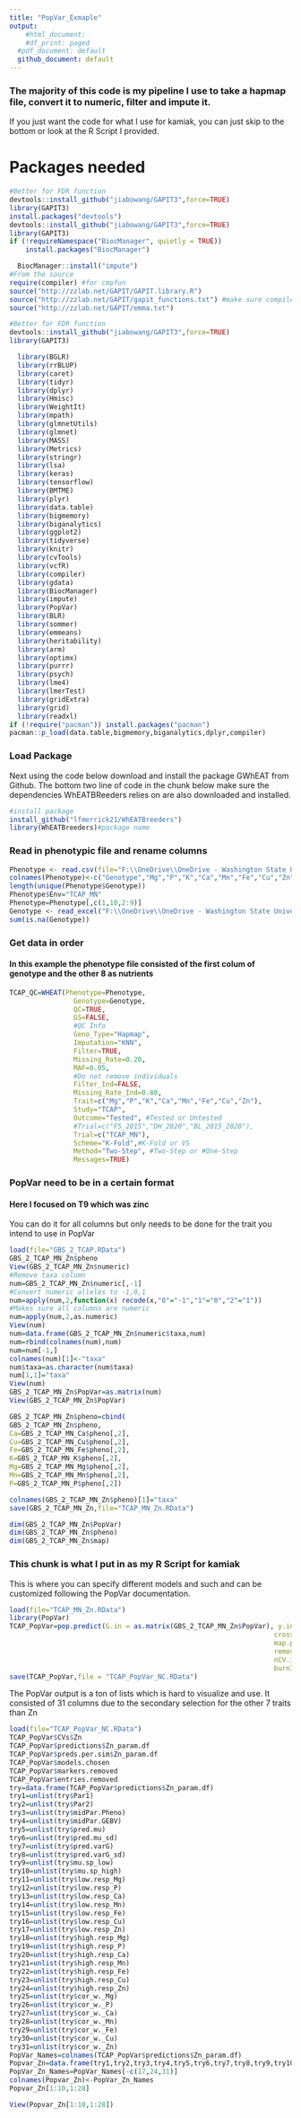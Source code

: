```yaml
---
title: "PopVar_Exmaple"
output: 
    #html_document:
    #df_print: paged
  #pdf_document: default
  github_document: default
---
```


### The majority of this code is my pipeline I use to take a hapmap file, convert it to numeric, filter and impute it.

If you just want the code for what I use for kamiak, you can just skip to the bottom or look at the R Script I provided.

# Packages needed
```r
#Better for FDR function
devtools::install_github("jiabowang/GAPIT3",force=TRUE)
library(GAPIT3)
install.packages("devtools")
devtools::install_github("jiabowang/GAPIT3",force=TRUE)
library(GAPIT3)
if (!requireNamespace("BiocManager", quietly = TRUE))
    install.packages("BiocManager")

  BiocManager::install("impute")
#From the source
require(compiler) #for cmpfun
source("http://zzlab.net/GAPIT/GAPIT.library.R")
source("http://zzlab.net/GAPIT/gapit_functions.txt") #make sure compiler is running
source("http://zzlab.net/GAPIT/emma.txt")

#Better for FDR function
devtools::install_github("jiabowang/GAPIT3",force=TRUE)
library(GAPIT3)

  library(BGLR)
  library(rrBLUP)
  library(caret)
  library(tidyr)
  library(dplyr)
  library(Hmisc)
  library(WeightIt)
  library(mpath)
  library(glmnetUtils)
  library(glmnet)
  library(MASS)
  library(Metrics)
  library(stringr)
  library(lsa)
  library(keras)
  library(tensorflow)
  library(BMTME)
  library(plyr)
  library(data.table)
  library(bigmemory)
  library(biganalytics)
  library(ggplot2)
  library(tidyverse)
  library(knitr)
  library(cvTools)
  library(vcfR)
  library(compiler)
  library(gdata)
  library(BiocManager)
  library(impute)
  library(PopVar)
  library(BLR)
  library(sommer)
  library(emmeans)
  library(heritability)
  library(arm)
  library(optimx)
  library(purrr)
  library(psych)
  library(lme4)
  library(lmerTest)
  library(gridExtra)
  library(grid)
  library(readxl)
if (!require("pacman")) install.packages("pacman")
pacman::p_load(data.table,bigmemory,biganalytics,dplyr,compiler)


```

### **Load Package**

Next using the code below download and install the package GWhEAT from Github. The bottom two line of code in the chunk below make sure the dependencies WhEATBReeders relies on are also downloaded and installed. 
```r
#install package
install_github("lfmerrick21/WhEATBreeders")
library(WhEATBreeders)#package name
```


### Read in phenotypic file and rename columns
```r
Phenotype <- read.csv(file="F:\\OneDrive\\OneDrive - Washington State University (email.wsu.edu)\\Documents\\MN Grant\\TCAP\\TCAP_EDX_GP.csv", header=T, sep=",", stringsAsFactors=F) #Fill-in phenotype file 
colnames(Phenotype)<-c("Genotype","Mg","P","K","Ca","Mn","Fe","Cu","Zn")
length(unique(Phenotype$Genotype))
Phenotype$Env="TCAP_MN"
Phenotype=Phenotype[,c(1,10,2:9)]
Genotype <- read_excel("F:\\OneDrive\\OneDrive - Washington State University (email.wsu.edu)\\Documents\\MN Grant\\TCAP\\242_19192_nuc_hapmap.xlsx")
sum(is.na(Genotype))
```

### Get data in order
#### In this example the phenotype file consisted of the first colum of genotype and the other 8 as nutrients
```r
TCAP_QC=WHEAT(Phenotype=Phenotype,
                Genotype=Genotype,
                QC=TRUE,
                GS=FALSE,
                #QC Info
                Geno_Type="Hapmap",
                Imputation="KNN",
                Filter=TRUE,
                Missing_Rate=0.20,
                MAF=0.05,
                #Do not remove individuals
                Filter_Ind=FALSE,
                Missing_Rate_Ind=0.80,
                Trait=c("Mg","P","K","Ca","Mn","Fe","Cu","Zn"),
                Study="TCAP",
                Outcome="Tested", #Tested or Untested
                #Trial=c("F5_2015","DH_2020","BL_2015_2020"),
                Trial=c("TCAP_MN"),
                Scheme="K-Fold",#K-Fold or VS
                Method="Two-Step", #Two-Step or #One-Step
                Messages=TRUE)
```

### PopVar need to be in a certain format
#### Here I focused on T9 which was zinc
You can do it for all columns but only needs to be done for the trait you intend to use in PopVar
```r
load(file="GBS_2_TCAP.RData")
GBS_2_TCAP_MN_Zn$pheno
View(GBS_2_TCAP_MN_Zn$numeric)
#Remove taxa column
num=GBS_2_TCAP_MN_Zn$numeric[,-1]
#Convert numeric alleles to -1,0,1
num=apply(num,2,function(x) recode(x,"0"="-1","1"="0","2"="1"))
#Makes sure all columns are numeric
num=apply(num,2,as.numeric)
View(num)
num=data.frame(GBS_2_TCAP_MN_Zn$numeric$taxa,num)
num=rbind(colnames(num),num)
num=num[-1,]
colnames(num)[1]<-"taxa"
num$taxa=as.character(num$taxa)
num[1,1]="taxa"
View(num)
GBS_2_TCAP_MN_Zn$PopVar=as.matrix(num)
View(GBS_2_TCAP_MN_Zn$PopVar)

GBS_2_TCAP_MN_Zn$pheno=cbind(
GBS_2_TCAP_MN_Zn$pheno,
Ca=GBS_2_TCAP_MN_Ca$pheno[,2],
Cu=GBS_2_TCAP_MN_Cu$pheno[,2],
Fe=GBS_2_TCAP_MN_Fe$pheno[,2],
K=GBS_2_TCAP_MN_K$pheno[,2],
Mg=GBS_2_TCAP_MN_Mg$pheno[,2],
Mn=GBS_2_TCAP_MN_Mn$pheno[,2],
P=GBS_2_TCAP_MN_P$pheno[,2])

colnames(GBS_2_TCAP_MN_Zn$pheno)[1]="taxa"
save(GBS_2_TCAP_MN_Zn,file="TCAP_MN_Zn.RData")

dim(GBS_2_TCAP_MN_Zn$PopVar)
dim(GBS_2_TCAP_MN_Zn$pheno)
dim(GBS_2_TCAP_MN_Zn$map)
```



### This chunk is what I put in as my R Script for kamiak
This is where you can specify different models and such and can be customized following the PopVar documentation.
```r
load(file="TCAP_MN_Zn.RData")
library(PopVar)
TCAP_PopVar=pop.predict(G.in = as.matrix(GBS_2_TCAP_MN_Zn$PopVar), y.in =as.matrix(GBS_2_TCAP_MN_Zn$pheno), map.in = as.matrix(GBS_2_TCAP_MN_Zn$map),
                                                                  crossing.table = NULL, parents = "TP", tail.p = 0.1, nInd = 200,
                                                                  map.plot = T, min.maf = 0.01, mkr.cutoff = 0.50, entry.cutoff = 0.50,
                                                                  remove.dups = F, impute = "pass", nSim = 25, frac.train = 0.8,
                                                                  nCV.iter = 10, nFold = 5, nFold.reps = 10, nIter = 12000,
                                                                  burnIn = 3000, models = c("rrBLUP"), return.raw = T)
save(TCAP_PopVar,file = "TCAP_PopVar_NC.RData")

```

The PopVar output is a ton of lists which is hard to visualize and use. It consisted of 31 columns due to the secondary selection for the other 7 traits than Zn
```r
load(file="TCAP_PopVar_NC.RData")
TCAP_PopVar$CVs$Zn
TCAP_PopVar$predictions$Zn_param.df
TCAP_PopVar$preds.per.sim$Zn_param.df
TCAP_PopVar$models.chosen
TCAP_PopVar$markers.removed
TCAP_PopVar$entries.removed
try=data.frame(TCAP_PopVar$predictions$Zn_param.df)
try1=unlist(try$Par1)
try2=unlist(try$Par2)
try3=unlist(try$midPar.Pheno)
try4=unlist(try$midPar.GEBV)
try5=unlist(try$pred.mu)
try6=unlist(try$pred.mu_sd)
try7=unlist(try$pred.varG)
try8=unlist(try$pred.varG_sd)
try9=unlist(try$mu.sp_low)
try10=unlist(try$mu.sp_high)
try11=unlist(try$low.resp_Mg)
try12=unlist(try$low.resp_P)
try13=unlist(try$low.resp_Ca)
try14=unlist(try$low.resp_Mn)
try15=unlist(try$low.resp_Fe)
try16=unlist(try$low.resp_Cu)
try17=unlist(try$low.resp_Zn)
try18=unlist(try$high.resp_Mg)
try19=unlist(try$high.resp_P)
try20=unlist(try$high.resp_Ca)
try21=unlist(try$high.resp_Mn)
try22=unlist(try$high.resp_Fe)
try23=unlist(try$high.resp_Cu)
try24=unlist(try$high.resp_Zn)
try25=unlist(try$cor_w._Mg)
try26=unlist(try$cor_w._P)
try27=unlist(try$cor_w._Ca)
try28=unlist(try$cor_w._Mn)
try29=unlist(try$cor_w._Fe)
try30=unlist(try$cor_w._Cu)
try31=unlist(try$cor_w._Zn)
PopVar_Names=colnames(TCAP_PopVar$predictions$Zn_param.df)
Popvar_Zn=data.frame(try1,try2,try3,try4,try5,try6,try7,try8,try9,try10,try11,try12,try13,try14,try15,try16,try18,try19,try20,try21,try22,try23,try25,try26,try27,try28,try29,try30)
PopVar_Zn_Names=PopVar_Names[-c(17,24,31)]
colnames(Popvar_Zn)<-PopVar_Zn_Names
Popvar_Zn[1:10,1:28]

View(Popvar_Zn[1:10,1:28])

```






